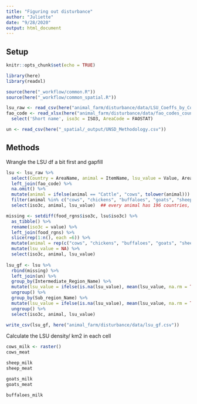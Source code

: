 ```yaml
---
title: "Figuring out disturbance"
author: "Juliette"
date: "9/28/2020"
output: html_document
---
```


## Setup
```r
knitr::opts_chunk$set(echo = TRUE)

library(here)
library(readxl)

source(here("_workflow/common.R"))
source(here("_workflow/common_spatial.R"))

lsu_raw <- read_csv(here("animal_farm/disturbance/data/LSU_Coeffs_by_Country.csv"))
fao_code <- read_xlsx(here("animal_farm/disturbance/data/fao_codes_country.xlsx")) %>% 
  select('Short name', iso3c = ISO3, AreaCode = FAOSTAT)

un <- read_csv(here("_spatial/_output/UNSD_Methodology.csv"))

```

## Methods

Wrangle the LSU df a bit first and gapfill

```r
lsu <- lsu_raw %>% 
  select(Country = AreaName, animal = ItemName, lsu_value = Value, AreaCode) %>% 
  left_join(fao_code) %>% 
  na.omit() %>% 
  mutate(animal = ifelse(animal == "Cattle", "cows", tolower(animal))) %>% 
  filter(animal %in% c("cows", "chickens", "buffaloes", "goats", "sheep", "pigs")) %>% 
  select(iso3c, animal, lsu_value)  ## every animal has 196 countries, so we can pull out all the NAs and create a row for each animal and gapfil

missing <- setdiff(food_rgns$iso3c, lsu$iso3c) %>% 
  as_tibble() %>% 
  rename(iso3c = value) %>% 
  left_join(food_rgns) %>% 
  slice(rep(1:n(), each =6)) %>% 
  mutate(animal = rep(c("cows", "chickens", "buffaloes", "goats", "sheep", "pigs"), times = 48)) %>% 
  mutate(lsu_value = NA) %>% 
  select(iso3c, animal, lsu_value)
  
lsu_gf <- lsu %>% 
  rbind(missing) %>% 
  left_join(un) %>% 
  group_by(Intermediate_Region_Name) %>% 
  mutate(lsu_value = ifelse(is.na(lsu_value), mean(lsu_value, na.rm = TRUE), lsu_value)) %>% 
  ungroup() %>% 
  group_by(Sub_region_Name) %>% 
  mutate(lsu_value = ifelse(is.na(lsu_value), mean(lsu_value, na.rm = TRUE), lsu_value)) %>% 
  ungroup() %>% 
  select(iso3c, animal, lsu_value)

write_csv(lsu_gf, here("animal_farm/disturbance/data/lsu_gf.csv"))

```

Calculate the LSU density/ km2 in each cell

```r
cows_milk <- raster()
cows_meat

sheep_milk
sheep_meat

goats_milk
goats_meat

buffaloes_milk

```





